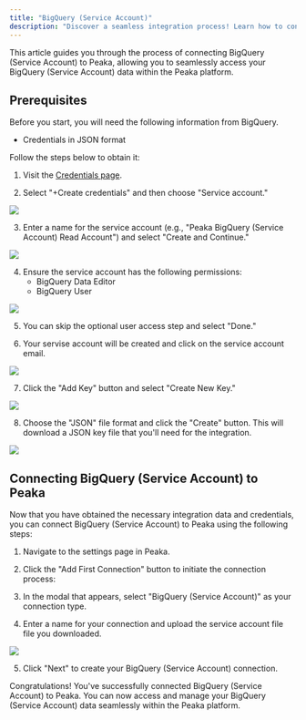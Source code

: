 ```yaml
---
title: "BigQuery (Service Account)"
description: "Discover a seamless integration process! Learn how to connect BigQuery (Service Account) to Peaka effortlessly for streamlined transactions."
---
```


This article guides you through the process of connecting BigQuery (Service Account) to Peaka, allowing you to seamlessly access your BigQuery (Service Account) data within the Peaka platform.

## Prerequisites

Before you start, you will need the following information from BigQuery.

- Credentials in JSON format

Follow the steps below to obtain it:

1. Visit the [Credentials page](https://console.cloud.google.com/apis/credentials).

2. Select "+Create credentials" and then choose "Service account."

<img src="https://cdn.peaka.com/integrations/big-query-service-account-1.png" />

3. Enter a name for the service account (e.g., "Peaka BigQuery (Service Account) Read Account") and select "Create and Continue."

<img src="https://cdn.peaka.com/integrations/big-query-service-account-2.png" />

4. Ensure the service account has the following permissions:
   - BigQuery Data Editor
   - BigQuery User

<img src="https://cdn.peaka.com/integrations/big-query-service-account-3.png" />

5. You can skip the optional user access step and select "Done."

6. Your servise account will be created and click on the service account email.

<img src="https://cdn.peaka.com/integrations/big-query-service-account-4.png" />

7. Click the "Add Key" button and select "Create New Key."

<img src="https://cdn.peaka.com/integrations/big-query-service-account-5.png" />

8. Choose the "JSON" file format and click the "Create" button. This will download a JSON key file that you'll need for the integration.

<img src="https://cdn.peaka.com/integrations/big-query-service-account-6.png" />

## Connecting BigQuery (Service Account) to Peaka

Now that you have obtained the necessary integration data and credentials, you can connect BigQuery (Service Account) to Peaka using the following steps:

1. Navigate to the settings page in Peaka.

2. Click the "Add First Connection" button to initiate the connection process:

3. In the modal that appears, select "BigQuery (Service Account)" as your connection type.

4. Enter a name for your connection and upload the service account file file you downloaded.

<img src="https://cdn.peaka.com/integrations/big-query-service-account-7.png" />

5. Click "Next" to create your BigQuery (Service Account) connection.

Congratulations! You've successfully connected BigQuery (Service Account) to Peaka. You can now access and manage your BigQuery (Service Account) data seamlessly within the Peaka platform.
